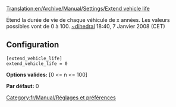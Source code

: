[[Translation:en/Archive/Manual/Settings/Extend vehicle life]]


Étend la durée de vie de chaque véhicule de x années. Les valeurs possibles vont de 0 à 100.
[[en/Dihedral|~dihedral]] 18:40, 7 Janvier 2008 (CET)

== Configuration ==

<pre>
[extend_vehicle_life]
extend_vehicle_life = 0
</pre>

'''Options valides:''' [0 <= n <= 100]

'''Par défaut:''' 0

[[Category:fr/Manual/Réglages et préférences]]